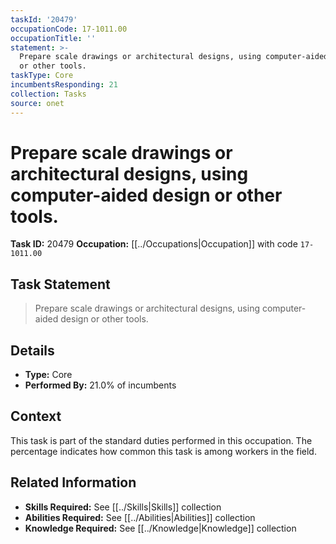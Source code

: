 ```yaml
---
taskId: '20479'
occupationCode: 17-1011.00
occupationTitle: ''
statement: >-
  Prepare scale drawings or architectural designs, using computer-aided design
  or other tools.
taskType: Core
incumbentsResponding: 21
collection: Tasks
source: onet
---
```

# Prepare scale drawings or architectural designs, using computer-aided design or other tools.

**Task ID:** 20479
**Occupation:** [[../Occupations|Occupation]] with code `17-1011.00`

## Task Statement

> Prepare scale drawings or architectural designs, using computer-aided design or other tools.

## Details

- **Type:** Core
- **Performed By:** 21.0% of incumbents

## Context

This task is part of the standard duties performed in this occupation. The percentage indicates how common this task is among workers in the field.

## Related Information

- **Skills Required:** See [[../Skills|Skills]] collection
- **Abilities Required:** See [[../Abilities|Abilities]] collection
- **Knowledge Required:** See [[../Knowledge|Knowledge]] collection
